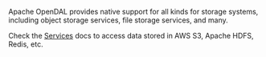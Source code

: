 Apache OpenDAL provides native support for all kinds for storage systems, including object storage services, file storage services, and many.

Check the [Services](/docs/category/services) docs to access data stored in AWS S3, Apache HDFS, Redis, etc.
